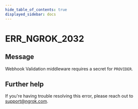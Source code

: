 ```yaml
---
hide_table_of_contents: true
displayed_sidebar: docs
---
```



# ERR_NGROK_2032

## Message

Webhook Validation middleware requires a secret for `PROVIDER`.

<ErrorDetails error="err_ngrok_2032" />

## Further help

If you're having trouble resolving this error, please reach out to [support@ngrok.com](mailto:support@ngrok.com?subject=Help%20with%20ERR_NGROK_2032).

